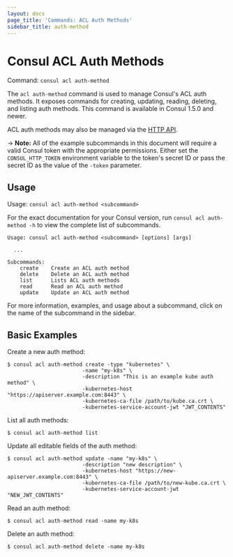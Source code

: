 ```yaml
---
layout: docs
page_title: 'Commands: ACL Auth Methods'
sidebar_title: auth-method
---
```


# Consul ACL Auth Methods

Command: `consul acl auth-method`

The `acl auth-method` command is used to manage Consul's ACL auth methods.
It exposes commands for creating, updating, reading, deleting, and listing auth methods.
This command is available in Consul 1.5.0 and newer.

ACL auth methods may also be managed via the [HTTP API](/api/acl/auth-methods).

-> **Note:** All of the example subcommands in this document will require a valid
Consul token with the appropriate permissions. Either set the
`CONSUL_HTTP_TOKEN` environment variable to the token's secret ID or pass the
secret ID as the value of the `-token` parameter.

## Usage

Usage: `consul acl auth-method <subcommand>`

For the exact documentation for your Consul version, run `consul acl auth-method -h` to view the complete list of subcommands.

```text
Usage: consul acl auth-method <subcommand> [options] [args]

  ...

Subcommands:
    create    Create an ACL auth method
    delete    Delete an ACL auth method
    list      Lists ACL auth methods
    read      Read an ACL auth method
    update    Update an ACL auth method
```

For more information, examples, and usage about a subcommand, click on the name
of the subcommand in the sidebar.

## Basic Examples

Create a new auth method:

```shell-session
$ consul acl auth-method create -type "kubernetes" \
                        -name "my-k8s" \
                        -description "This is an example kube auth method" \
                        -kubernetes-host "https://apiserver.example.com:8443" \
                        -kubernetes-ca-file /path/to/kube.ca.crt \
                        -kubernetes-service-account-jwt "JWT_CONTENTS"
```

List all auth methods:

```shell-session
$ consul acl auth-method list
```

Update all editable fields of the auth method:

```shell-session
$ consul acl auth-method update -name "my-k8s" \
                        -description "new description" \
                        -kubernetes-host "https://new-apiserver.example.com:8443" \
                        -kubernetes-ca-file /path/to/new-kube.ca.crt \
                        -kubernetes-service-account-jwt "NEW_JWT_CONTENTS"
```

Read an auth method:

```shell-session
$ consul acl auth-method read -name my-k8s
```

Delete an auth method:

```shell-session
$ consul acl auth-method delete -name my-k8s
```
